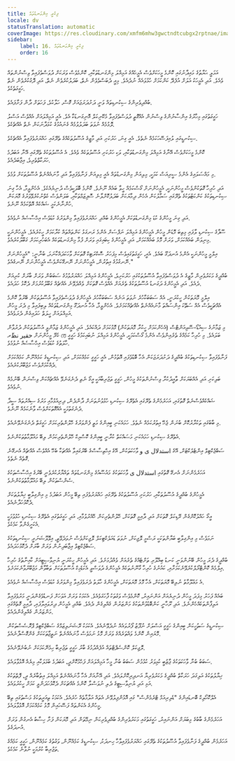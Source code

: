 ```yaml
---
title: ފިކުރީ މިންގަނޑުތައް
locale: dv
statusTranslation: automatic
coverImage: https://res.cloudinary.com/xmfm6mhw3gwctndtcubgx2rptnae/image/upload/v1741354419/small_cover_la_gran_rebelion_28716e29d2.webp
sidebar:
    label: 16. ފިކުރީ މިންގަނޑުތައް
    order: 16
---
```

އަމަލީ ޙަޔާތުގެ މައިދާނުގައި ކޮންމެ މީހަކަށްވެސް އެމީހެއްގެ އަމިއްލަ މިންގަނޑުތަކާއި، ކޮންމެވެސް ވަރަކަށް ދުވަސްވެފައިވާ ވިސްނުންތައް ވެއެވެ. އަދި އެމީހަކު އަލަށް އުފެދޭ ކަންކަމަށް ހުޅުވައެއް ނުދެއެވެ. މިއީ ދެބަސްވެވެން ނެތް، ބަދަލުކުރެވެން ނެތް، އަދި ދޮގުކުރެވެން ނެތް ހަގީގަތެކެވެ.

ބުއްދިވެރިންގެ ސިކުނޑިތައް ވަނީ ދަށުދަރަޖައަށް ގޮސް، ހަލާކުވެ، ފަހަތަށް ދާން ފަށާފައެވެ.

ހަގީގަތުގައި މިހާރުގެ އިންސާނުންގެ ވިސްނުން އެއްގޮތީ ދުވަސްވެފައިވާ މެކޭނިކަލް އޮނިގަނޑަކާ އެވެ. އެއީ އަމިއްލައަށް އެއްވެސް އަސްލު ލޮޅުމެއް ނުވަތަ ބަދަލުވުމެއް ގެނައުމުގެ ކުޅަދާނަކަން ނެތް އެއްޗެކެވެ.

ސިކުނޑީގައި ލުއިފަސޭހަކަމެއް ނެތެވެ. އެއީ ގިނަ، ހަރުކަށި އަދި މާޒީގެ އުސޫލުތަކެއްގެ ތެރޭގައި ހައްޔަރުވެފައިވާ އެއްޗެކެވެ.

ކޮންމެ މީހަކަށްވެސް އޭނާގެ އަމިއްލަ މިންގަނޑުތަކާއި، ވަކި ހަރުކަށި އުސޫލުތަކެއް ވެއެވެ. އެ އުސޫލުތަކުގެ ތެރޭގައި އޭނާ އަބަދުމެ ހަރަކާތްތެރިވެ، އިޖާބަދެއެވެ.

މި މައްސަލައިގެ އެންމެ ސީރިއަސް ކަމަކީ، މިލިއަން މިންގަނޑުތައް އެއީ މިލިއަން ފަނާވެފައިވާ އަދި މާނައެއްނެތް އުސޫލުތަކަށް ވުމެވެ.

އަދި ހުރިހާ ގޮތަކުންވެސް މީހުންނަކީ، އެމީހުންނަށް ގޯސްކަމެއް ހީވާ ބައެއް ނޫނެވެ. ކޮންމެ ބޮލަކީވެސް ދުނިޔެއެކެވެ. އެހެންވީމާ، އެހާ ގިނަ ސިކުނޑިތަކުގެ ކަންކަޓުތަކުގެ ތެރޭގައި ސަމާލުކަން އެހެން ދިމާޔަކަށް ބަދަލުކޮށްލާނެ ސޮފިޒަމްތަކާއި، ބަލަންވެސް ކެތްނުކުރެވޭވަރުގެ މޮޔަކަން ހުންނާނެކަމީ ޝައްކެއް އޮތްކަމެއް ނޫނެވެ.

އަދި ގިނަ މީހުންގެ ކުޑަ މިންގަނޑުތަކަށް އެމީހުންގެ ބުއްދި ހައްޔަރުވެފައިވާ މިންވަރުގެ ކުޑަވެސް އިހްސާސެއް ނުވެއެވެ.

ސޫފާގެ ސިކުނޑި ލާފައި މިތިބަ މޮޑަން މީހުން އެމީހުންގެ އަމިއްލަ ނަފްސަށް އެންމެ ރަނގަޅު ކަންތައްތައް ކުރާކަމަށް ހީކުރެއެވެ. އެމީހުންނަކީ މިނިވަން ބައެއްކަމަށް، ވަރަށް މޮޅު ބައެއްކަމަށް، އަދި އެމީހުންގެ ކިބައިގައި ވަރަށް ފުޅާ މިންގަނޑުތަކެއް އެބަހުރިކަމަށް ގަބޫލުކުރެއެވެ.

އިލްމީ މީހުންނަކީ އެންމެ އުނދަގޫ ބައެވެ. އެއީ، ހަގީގަތުގައިވެސް މިފަހަރު ސޮކްރަޓިކް ގޮތަކަށް ވާހަކަދައްކާނަމަ، ބުނާނީ: "އެމީހުންނަށް ނޭނގުމުގެ އިތުރުން، އެމީހުންނަށް ނޭނގޭކަންވެސް އެމީހުންނަށް ނޭނގެއެވެ."

ބުއްދީގެ މަކަރުވެރިން މާޒީގެ އެ ދުވަސްވެފައިވާ އުސޫލުތަކުގައި ހަރުކަށިވެ، އެމީހުންގެ އަމިއްލަ ހައްޔަރުވުމުގެ ސަބަބުން ވަރަށް ބާރަށް ކުރިއަށް ދެއެވެ. އަދި އެމީހުންގެ ދަގަނޑު އުސޫލުތަކުގެ ތެރެއަށް އެއްވެސް ގޮތަކަށް ވެއްދެވޭނެ އެއްޗެއް ގަބޫލުކުރުމަށް ދެކޮޅު ހަދައެވެ.

އިލްމީ މޮޔަތަކުން ހީކުރަނީ، އެއް ސަބަބަކާހުރެ ނުވަތަ އަނެއް ސަބަބަކާހުރެ އެމީހުންގެ ދުވަސްވެފައިވާ އުސޫލުތަކުން ބޭރުވާ ކޮންމެ އެއްޗަކީވެސް އެއް ސަތޭކަ އިންސައްތަ މާނައެއްނެތް އެއްޗެއްކަމަށެވެ. އެހެންވީމާ، އެހާ އުނދަގޫ މިންގަނޑުތަކެއް ލިބިފައިވާ މި ދެރަ މީހުން އަމިއްލައަށް ހީލަތް ހަދައިގެން ދެރަވެއެވެ.

މި ޒަމާނުގެ ސިއުޑޯ-ސޭވިއަންޓްސް (އެހެންކަމަށް ހީކުރާ މޮޔަތަކުން) މޮޅުކަމަށް ދައްކައެވެ. އަދި އެމީހުންގެ ޒަމާންވީ އުސޫލުތަކުން ދުރުވާން ކެރޭ މީހުންނަށް حقیر نظަރ তে ބަލައެވެ. މި ހުރިހާ ކަމެއްގެ ތެރެއިންވެސް އެންމެ ގޯސްކަމަކީ، އެމީހުންގެ އަމިއްލަ ނުބައިކަމުގެ ހަގީގީ ހާލަތުގެ ކުޑަވެސް އިހްސާސެއް ނުވުމެވެ.

ފަނާވެފައިވާ ސިކުނޑިތަކުގެ ބުއްދީގެ ދަށުދަރަޖަކަން އެހާ ބޮޑުވެފައި އޮތުމުން، އެއީ ހަގީގީ ކަމެއްކަމަށް، އަދި ސިކުނޑީގެ ކަމެއްނޫން ކަމެއްކަމަށް ދެއްކުމަށްވެސް މަޖުބޫރުކުރެއެވެ.

ބަލިކަށި އަދި އެއްބަޔަކަށް ތާއީދުކުރާ ވިސްނުންތަކުގެ މީހުން، ހަގީގީ ތަޖުރިބާއަކީ އީގޯ ނެތި ދެނެގަނެވޭ އެއްޗެއްކަން ވިސްނަން ބޭނުމެއް ނުވެއެވެ.

ޝައްކެއްވެސްނެތް ގޮތުގައި، އަހަރެމެންގެ ތެރޭގައި އެތެރޭގެ ސިކުނޑި ހުޅުވުނުތަނަށް ދާންދެން، ދިރިއުޅުމާއި މަރުގެ ސިއްރުތައް ސީދާ ދެނެގަތުމަކީ އެއްގޮތަކަށްވެސް ވާނެކަމެއް ނޫނެވެ.

މި ބާބުގައި ތަކުރާރުކޮށް ބުނަން ޖެހޭ އިތުރުކަމެއް ނެތެވެ. ހަމައެކަނި ބީއިންގެ މަތީ ފެންވަރުގެ ހޭލުންތެރިކަމަށް ހަގީގަތް ދެނެގަނެވޭނެއެވެ.

އެތެރޭގެ ސިކުނޑި ހަމައެކަނި މަސައްކަތް ކުރާނީ ބީއިންގެ ކޮސްމިކް ހޭލުންތެރިކަމުން ލިބޭ މައުލޫމާތުތަކުންނެވެ.

ސަބްޖެކްޓިވް އިންޓެލެކްޓަށް، އޭގެ استدلال ی و ވާހަކަތަކުން، އޭގެ އިހްތިސާސްގެ ބޭރުގައިވާ އެއްޗަކާ ބެހޭ އެއްވެސް އެއްޗެއް އެނގޭނެ ގޮތެއް ނެތެވެ.

އަހަރެމެންނަށް އެނގޭ ގޮތުގައި استدلال ی ވާހަކަތަކުގެ މައުޟޫއުގެ މިންގަނޑުތައް ތައްޔާރުކުރެވެނީ ބޭރުގެ އިހްސާސްތަކުގެ ސެންސްތަކުން ލިބޭ މައުލޫމާތުތަކުންނެވެ.

އެމީހުންގެ ބުއްދީގެ އުސޫލުތަކާއި، ހަރުކަށި އުސޫލުތަކުގެ ތެރޭގައި ހައްޔަރުވެފައި ތިބޭ މީހުން އަބަދުމެ މި އިންގިލާބީ ޚިޔާލުތަކަށް ދެކޮޅުހަދާނެއެވެ.

އީގޯ ހައްލުކޮށްގެން ރޭޑިކަލް ގޮތަކަށް އަދި ދާއިމީ ގޮތަކަށް، ހޭލުންތެރިކަން ހޭއެރުވުމާއި، އަދި ހަގީގަތުގައި އެތެރޭގެ ސިކުނޑި ހުޅުވުމަކީ އެކަށީގެންވާ ކަމެކެވެ.

ނަމަވެސް މި އިންގިލާބީ ބަޔާންތަކަކީ ރަސްމީ ލޮޖިކަށް، ނުވަތަ ޑައަލެކްޓިކަލް ލޮޖިކަށްވެސް ނުވަދެވޭތީ، އިވޮލޫޝަނަރީ ސިކުނޑިތަކުގެ ސަބްޖެކްޓިވް އިޖާބަދިނުން ވަރަށް ބާރަށް ދެކޮޅުހަދައެވެ.

ބުއްދީގެ ދެރަ މީހުން ބޭނުންވަނީ ކަނޑު ބިއްލޫރި ތަށްޓެއްގެ ތެރެއަށް ވެއްދުމަށެވެ. އަދި އެމީހުން ހީކުރަނީ ޔުނިވާސިޓީއަށް ކާއިނާތުގެ ހުރިހާ އިލްމެއް ކޮންޓްރޯލްކުރެވޭނެކަމަށާއި، ކައުނުގެ ހުރިހާ ގާނޫނުތަކެއް އެމީހުންގެ ދުވަސްވީ އެކަޑެމިކް އުސޫލުތަކަށް ތަބާވާން މަޖުބޫރުވާނެކަމަށެވެ.

އެ މަޢުލޫމާތު ނުލިބޭ މޮޔަތަކަށް، އެހާ މޮޅު މޮޔަތަކަށް، އެމީހުންގެ ހާލަތު ދެރަވެފައިވާ މިންވަރުގެ ކުޑަވެސް އިހްސާސެއް ނުވެއެވެ.

ބައެއް ފަހަރު މިފަދަ މީހުން ދުނިޔެއަށް އަންނައިރު، ކޮންމެވެސް ވަގުތަކު ފާހަގަވެއެވެ. އެކަމަކު ވަރަށް އަވަހަށް ފަނޑުވެގެންދަނީ މަރުވެފައިވާ އަލިފާންތަކެއްހެންނެވެ. އަދި ރޫހާނީ ކަންބޮޑުވުންތަކުގެ މަންޒަރުން ގެއްލިގެން ދެއެވެ. ބުއްދި އެމީހުން ދިރުވައިލާފައި، ދާއިމީ ގޮތެއްގައި މަންޒަރުން ގެއްލިގެންދެއެވެ.

ސިކުނޑީގެ ސަތުހީކަން ބީއިންގެ ހަގީގީ އަސްލަށް ނުފޫޒު ފޯރުވައެއް ނުދެވޭނެއެވެ. އެކަމަކު ރޭޝަނަލިޒަމްގެ ސަބްޖެކްޓިވް ޕްރޮސެސްތަކުން މޮޔައިން ކޮންމެ ވައްތަރެއްގެ ވަރަށް މޮޅު ނަމަވެސް މާނައެއްނެތް ނަތީޖާތަކަކަށް ގެންގޮސްފާނެއެވެ.

ލޮޖިކަލް ކޮންސެޕްޓްތައް އުފެއްދުމުގެ ބާރު ހަގީގީ ތަޖުރިބާ ހިމެނޭކަމަކަށް ނުބުނެވޭނެއެވެ.

ސަބަބު ބުނާ ވާހަކަތަކުގެ ޖާޒުބީ ކުޅިވަރު ކުޅުމުން ސަބަބު ބުނާ މީހާ އަމިއްލައަށް ފަހްމުކޮށްދީ، އަބަދުމެ ބުޅަލަކާއި މިޔެއް އޮޅުވާލައެވެ.

ޚިޔާލުތަކުގެ އަލިގަދަ ހަރަކާތް ބުއްދީގެ މަކަރުވެރިޔާ އަނދިރިކޮށްލައެވެ. އަދި އޭނާއަށް އެހާ މާނައެއްނެތް އަމިއްލަ އިތުބާރެއް ދީ، ފޮތްތަކުގެ އަޅި އަދި ޔުނިވާސިޓީގެ ދެލި ނުވަސްލާ ކޮންމެ އެއްޗަކަށް ދެކޮޅުހަދަންވީ ކަމަށް ހީކުރުވައެވެ.

އެލްކޮހޯލިކް ބޮނޑައިންގެ "ޑެލިރިއަމް ޓްރެމެންސް" ގައި އޮޅުންފިލުވޭނެ އެތައް އަލާމާތެއް ހުރެއެވެ. އެކަމަކު ތިއަރީތަކުގެ މަސްތުގައި ތިބޭ މީހުންގެ އެކަންތައް ފަސޭހައިން މޮޅު ކަމެއްކަމަށް އޮޅުވާލައެވެ.

އަހަރެމެންގެ ބާބުގެ މިބަޔަށް އަންނައިރު، ހަގީގަތުގައި މަކަރުވެރިންގެ ބުއްދިވެރިކަން ނިމޭތަން އަދި މޮޔަކަން ފަށާ ހިސާބު އެނގުން ވަރަށް އުނދަގެވެ.

އަހަރެމެން ބުއްދީގެ ފަނާވެފައިވާ އުސޫލުތަކުގެ ތެރޭގައި ހައްޔަރުވެފައިވާހާ ހިނދަކު، ސިކުނޑީގެ ކަމެއްނޫން، ވަގުތުގެ ކަމެއްނޫން، ހަގީގީ ކަމެއްގެ ތަޖުރިބާ ކުރުމަކީ ނުވާނެ ކަމެކެވެ.
